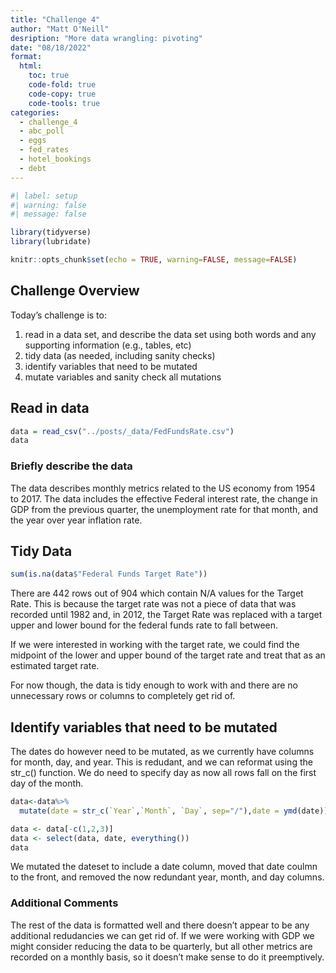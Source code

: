 ```yaml
---
title: "Challenge 4"
author: "Matt O'Neill"
desription: "More data wrangling: pivoting"
date: "08/18/2022"
format:
  html:
    toc: true
    code-fold: true
    code-copy: true
    code-tools: true
categories:
  - challenge_4
  - abc_poll
  - eggs
  - fed_rates
  - hotel_bookings
  - debt
---
```


```r
#| label: setup
#| warning: false
#| message: false

library(tidyverse)
library(lubridate)

knitr::opts_chunk$set(echo = TRUE, warning=FALSE, message=FALSE)
```

## Challenge Overview

Today's challenge is to:

1)  read in a data set, and describe the data set using both words and any supporting information (e.g., tables, etc)
2)  tidy data (as needed, including sanity checks)
3)  identify variables that need to be mutated
4)  mutate variables and sanity check all mutations

## Read in data

```r
data = read_csv("../posts/_data/FedFundsRate.csv")
data

```

### Briefly describe the data

The data describes monthly metrics related to the US economy from 1954 to 2017. The data includes the effective Federal interest rate, the change in GDP from the previous quarter, the unemployment rate for that month, and the year over year inflation rate.

## Tidy Data

```r

sum(is.na(data$"Federal Funds Target Rate"))


```
There are 442 rows out of 904 which contain N/A values for the Target Rate. This is because the target rate was not a piece of data that was recorded until 1982 and, in 2012, the Target Rate was replaced with a target upper and lower bound for the federal funds rate to fall between. 

If we were interested in working with the target rate, we could find the midpoint of the lower and upper bound of the target rate and treat that as an estimated target rate. 

For now though, the data is tidy enough to work with and there are no unnecessary rows or columns to completely get rid of.

## Identify variables that need to be mutated

The dates do however need to be mutated, as we currently have columns for month, day, and year. This is redudant, and we can reformat using the str_c() function. We do need to specify day as now all rows fall on the first day of the month.


```r

data<-data%>%
  mutate(date = str_c(`Year`,`Month`, `Day`, sep="/"),date = ymd(date))

data <- data[-c(1,2,3)]
data <- select(data, date, everything())
data

```
We mutated the dateset to include a date column, moved that date coulmn to the front, and removed the now redundant year, month, and day columns. 

### Additional Comments

The rest of the data is formatted well and there doesn't appear to be any additional redudancies we can get rid of. If we were working with GDP we might consider reducing the data to be quarterly, but all other metrics are recorded on a monthly basis, so it doesn't make sense to do it preemptively.



